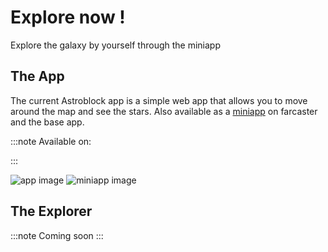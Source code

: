 
# Explore now !

Explore the galaxy by yourself through the miniapp

## The App

The current Astroblock app is a simple web app that allows you to move around the map and see the stars. Also available as a [miniapp](https://miniapps.farcaster.xyz/) on farcaster and the base app.

:::note
Available on:

<div style={{ display: "flex", flexDirection: "row", gap: "10px" }}>
<AppIcon type="browser" />
<AppIcon type="baseapp" />
<AppIcon type="farcaster" />
</div>

:::
<div style={{ display: "flex", flexDirection: "row", gap: "10px" }}>
<img src="/app.png" alt="app image" style={{objectFit: "contain"}} />
<img src="/miniapp.png" alt="miniapp image" style={{objectFit: "contain"}} width={300} />
</div>

## The Explorer

:::note
Coming soon
:::